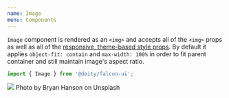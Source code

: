 ```yaml
---
name: Image
menu: Components
---
```



<ThemePreview of={Image} />

`Image` component is rendered as an `<img>` and accepts all of the `<img>` props as well as all of the [responsive, theme-based style props](/responsive-props).
By default it applies `object-fit: contain` and `max-width: 100%` in order to fit parent container and still maintain image's aspect ratio.
        

```javascript
import { Image } from '@deity/falcon-ui';
```

<Playground>
  <Image src="https://images.unsplash.com/photo-1524398039352-5905418087d4?ixlib=rb-0.3.5&ixid=eyJhcHBfaWQiOjEyMDd9&s=3e0e047e4643d93ce153cf68f96b92ea&auto=format&fit=crop&w=1500&q=80" />
  <Text mt="md">Photo by Bryan Hanson on Unsplash</Text>
</Playground>
